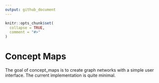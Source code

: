 ```yaml
---
output: github_document
---
```


<!-- README.md is generated from README.Rmd. Please edit that file -->

```r
knitr::opts_chunk$set(
  collapse = TRUE,
  comment = "#>"
)
```

# Concept Maps

<!-- badges: start -->
<!-- badges: end -->

The goal of concept_maps is to create graph networks with a simple user interface. The current implementation is quite minimal.
